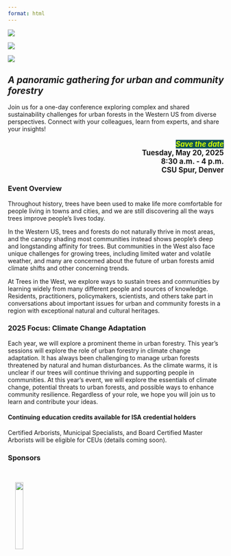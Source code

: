 ```yaml
---
format: html
---
```


::: {layout-ncol="3" layout-nrow="1"}
![](images/DSCF5094.jpeg)

![](images/DSCF6269.jpeg)

![](images/DSCF6371.jpeg)
:::

## [*A panoramic gathering for urban and community forestry*]{.energy-heading}

Join us for a one-day conference exploring complex and shared
sustainability challenges for urban forests in the Western US from
diverse perspectives. Connect with your colleagues, learn from experts,
and share your insights!

::: {style="text-align: right; font-size: 1.2em"}
[***Save the
date***]{style="color: #CFFC00; background-color: #105456; font-weight: 500;"}\
**Tuesday, May 20, 2025**\
**8:30 a.m. - 4 p.m.**\
**CSU Spur, Denver**
:::

### Event Overview

Throughout history, trees have been used to make life more comfortable
for people living in towns and cities, and we are still discovering all
the ways trees improve people's lives today.

In the Western US, trees and forests do not naturally thrive in most
areas, and the canopy shading most communities instead shows people's
deep and longstanding affinity for trees. But communities in the West
also face unique challenges for growing trees, including limited water
and volatile weather, and many are concerned about the future of urban
forests amid climate shifts and other concerning trends.

At Trees in the West, we explore ways to sustain trees and communities
by learning widely from many different people and sources of knowledge.
Residents, practitioners, policymakers, scientists, and others take part
in conversations about important issues for urban and community forests
in a region with exceptional natural and cultural heritages.

### 2025 Focus: Climate Change Adaptation

Each year, we will explore a prominent theme in urban forestry. This
year's sessions will explore the role of urban forestry in climate
change adaptation. It has always been challenging to manage urban
forests threatened by natural and human disturbances. As the climate
warms, it is unclear if our trees will continue thriving and supporting
people in communities. At this year's event, we will explore the
essentials of climate change, potential threats to urban forests, and
possible ways to enhance community resilience. Regardless of your role,
we hope you will join us to learn and contribute your ideas.

#### Continuing education credits available for ISA credential holders

Certified Arborists, Municipal Specialists, and Board Certified Master
Arborists will be eligible for CEUs (details coming soon).

### Sponsors

::: {style="padding-top: 1.2em; padding-left: 1.2em; padding-right: 1.2em;"}
![](images/usfs.png){fig-alt="US Forest Service logo" width="20%"}
:::
